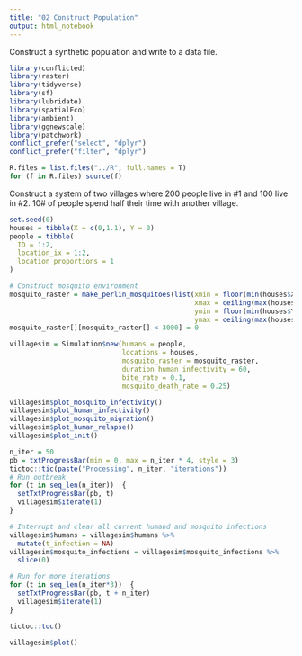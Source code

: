 ```yaml
---
title: "02 Construct Population"
output: html_notebook
---
```


Construct a synthetic population and write to a data file.

```r
library(conflicted)
library(raster)
library(tidyverse)
library(sf)
library(lubridate)
library(spatialEco)
library(ambient)
library(ggnewscale)
library(patchwork)
conflict_prefer("select", "dplyr")
conflict_prefer("filter", "dplyr")

R.files = list.files("../R", full.names = T)
for (f in R.files) source(f)
```

Construct a system of two villages where 200 people live in #1 and 100 live in #2. 10# of people spend half their time with another village.

```r
set.seed(0)
houses = tibble(X = c(0,1.1), Y = 0)
people = tibble(
  ID = 1:2,
  location_ix = 1:2,
  location_proportions = 1
)

# Construct mosquito environment
mosquito_raster = make_perlin_mosquitoes(list(xmin = floor(min(houses$X)),
                                              xmax = ceiling(max(houses$X)),
                                              ymin = floor(min(houses$Y)),
                                              ymax = ceiling(max(houses$Y))))
mosquito_raster[][mosquito_raster[] < 3000] = 0

villagesim = Simulation$new(humans = people,
                            locations = houses,
                            mosquito_raster = mosquito_raster,
                            duration_human_infectivity = 60,
                            bite_rate = 0.1,
                            mosquito_death_rate = 0.25)

villagesim$plot_mosquito_infectivity()
villagesim$plot_human_infectivity()
villagesim$plot_mosquito_migration()
villagesim$plot_human_relapse()
villagesim$plot_init()
```

```r
n_iter = 50
pb = txtProgressBar(min = 0, max = n_iter * 4, style = 3)
tictoc::tic(paste("Processing", n_iter, "iterations"))
# Run outbreak
for (t in seq_len(n_iter))  {
  setTxtProgressBar(pb, t)
  villagesim$iterate(1)
}

# Interrupt and clear all current humand and mosquito infections
villagesim$humans = villagesim$humans %>%
  mutate(t_infection = NA)
villagesim$mosquito_infections = villagesim$mosquito_infections %>%
  slice(0)

# Run for more iterations
for (t in seq_len(n_iter*3))  {
  setTxtProgressBar(pb, t + n_iter)
  villagesim$iterate(1)
}

tictoc::toc()

villagesim$plot()
```
